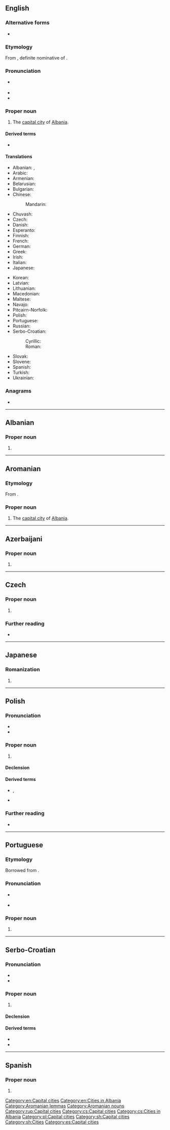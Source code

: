 {{also|tirana|Tîrana|Tirāna|Tirānā}}
==English==
{{wikipedia}}

===Alternative forms===
* {{alter|sq|Tiranë}}

===Etymology===
From {{etyl|sq|en}} {{m|sq|Tirana}}, definite nominative of {{m|sq|Tiranë}}.

===Pronunciation===
* {{a|UK|US}} {{IPA|en|/tɪˈɹɑː.nə/}}
* {{audio|en|en-us-Tirana.ogg|Audio (US)}}
* {{rhymes|en|ɑːnə}}

===Proper noun===
{{en-proper noun}}

# The [[capital city]] of [[Albania]].

====Derived terms====
* {{l|sq|Tiranan}}

====Translations====
{{trans-top|capital city of Albania}}
* Albanian: {{t+|sq|Tirana}} {{qualifier|definite}}, {{t|sq|Tiranë}} {{qualifier|indefinite}}
* Arabic: {{t|ar|تِيرَانَا|f|tr=tirānā}}
* Armenian: {{t|hy|Տիրանա}}
* Belarusian: {{t|be|Тыра́на|f}}
* Bulgarian: {{t|bg|Тира́на|f}}
* Chinese:
*: Mandarin: {{t+|cmn|地拉那|tr=Dìlānà}}
* Chuvash: {{t|cv|Тира́на}}
* Czech: {{t+|cs|Tirana|f}}
* Danish: {{t|da|Tirana}}
* Esperanto: {{t+|eo|Tirano}}
* Finnish: {{t+|fi|Tirana}}
* French: {{t+|fr|Tirana|m}}
* German: {{t+|de|Tirana|n}}
* Greek: {{t+|el|Τίρανα}}
* Irish: {{t|ga|Tiorána|m}}
* Italian: {{t+|it|Tirana}}
* Japanese: {{t|ja|ティラナ|tr=Tirana}}
{{trans-mid}}
* Korean: {{t|ko|티라나|tr=Tirana}}
* Latvian: {{t|lv|Tirāna|f}}
* Lithuanian: {{t|lt|Tirana|f}}
* Macedonian: {{t+|mk|Тира́на|f}}
* Maltese: {{t|mt|Tirana}}
* Navajo: {{t|nv|Tiwáána|sc=Latn}}
* Pitcairn-Norfolk: {{t|pih|Tirana}}
* Polish: {{t+|pl|Tirana|f}}
* Portuguese: {{t+|pt|Tirana|f}}
* Russian: {{t+|ru|Тира́на|f}}
* Serbo-Croatian:
*: Cyrillic: {{t|sh|Тира̀на|f}}
*: Roman: {{t+|sh|Tiràna|f}}
* Slovak: {{t|sk|Tirana|f}}
* Slovene: {{t|sl|Tirana|f}}
* Spanish: {{t+|es|Tirana}}
* Turkish: {{t|tr|Tiran}}
* Ukrainian: {{t|uk|Тира́на|f}}
{{trans-bottom}}

===Anagrams===
* {{anagrams|en|a=aainrt|Artina|Narita|Traina|antiar}}

[[Category:en:Capital cities]]
[[Category:en:Cities in Albania]]

----

==Albanian==

===Proper noun===
{{head|sq|proper noun form|g=f}}

# {{inflection of|sq|Tiranë||def|nom}}

----

==Aromanian==

===Etymology===
From {{etyl|sq|en}} {{m|sq|Tirana}}.

===Proper noun===
{{en-proper noun}}

# The [[capital city]] of [[Albania]].

[[Category:Aromanian lemmas]]
[[Category:Aromanian nouns]]
[[Category:rup:Capital cities]]

----

==Azerbaijani==

===Proper noun===
{{head|az|proper noun}}

# {{l|en|Tirana}}

{{topics|az|Capital cities|Cities in Albania}}

----

==Czech==

===Proper noun===
{{cs-proper noun|g=f}}

# {{place|cs|capital city|c/Albania|t1=Tirana}}

===Further reading===
* {{R:KNLA}}

[[Category:cs:Capital cities]]
[[Category:cs:Cities in Albania]]

----

==Japanese==

===Romanization===
{{ja-romaji}}

# {{ja-romanization of|ティラナ}}

----

==Polish==

===Pronunciation===
* {{pl-IPA}}
* {{audio|pl|Pl-Tirana.ogg|audio}}

===Proper noun===
{{head|pl|proper noun|g=f}}

# {{l|en|Tirana}}

====Declension====
{{pl-decl-noun-sing
|Tirana
|Tirany
|Tiranie
|Tiranę
|Tiraną
|Tiranie
|Tirano
}}

====Derived terms====
* {{q|nouns}} {{l|pl|tirańczyk|g=m}}, {{l|pl|tiranka|g=f}}
* {{q|adjective}} {{l|pl|tirański}}

===Further reading===
* {{R:PWN}}

[[Category:pl:Capital cities]]

----

==Portuguese==

===Etymology===
Borrowed from {{bor|pt|sq|Tirana}}.

===Pronunciation===
* {{a|Brazil}} {{IPA|pt|/t͡ʃi.ˈɾɐ.nɐ/}}
* {{homophone|pt|tirana}}

===Proper noun===
{{pt-proper noun|f}}

# {{place|pt|capital city|c/Albania|t1=Tirana}}

----

==Serbo-Croatian==
{{wikipedia|lang=sh}}

===Pronunciation===
* {{IPA|sh|/tirǎna/}}
* {{hyphenation|sh|Ti|ra|na}}

===Proper noun===
{{sh-proper noun|g=f|head=Tiràna}}

# {{l|en|Tirana}}

====Declension====
{{sh-decl-noun-unc
|Tirana
|Tirane
|Tirani
|Tiranu
|[[Tirano]] / [[Tirana]]
|Tirani
|Tiranom
}}

====Derived terms====
* {{l|sh|Tiránac}}
* {{l|sh|Tìrānka}}

[[Category:sh:Capital cities]]
[[Category:sh:Cities]]

----

==Spanish==
{{wikipedia|lang=es}}

===Proper noun===
{{es-proper noun}}

# {{place|es|city|c/Albania|t1=Tirana}}

[[Category:es:Capital cities]]